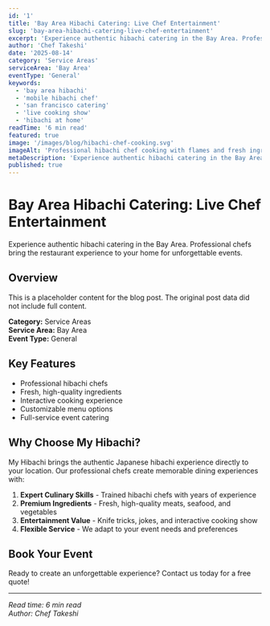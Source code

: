 ```yaml
---
id: '1'
title: 'Bay Area Hibachi Catering: Live Chef Entertainment'
slug: 'bay-area-hibachi-catering-live-chef-entertainment'
excerpt: 'Experience authentic hibachi catering in the Bay Area. Professional chefs bring the restaurant experience to your home for unforgettable events.'
author: 'Chef Takeshi'
date: '2025-08-14'
category: 'Service Areas'
serviceArea: 'Bay Area'
eventType: 'General'
keywords:
  - 'bay area hibachi'
  - 'mobile hibachi chef'
  - 'san francisco catering'
  - 'live cooking show'
  - 'hibachi at home'
readTime: '6 min read'
featured: true
image: '/images/blog/hibachi-chef-cooking.svg'
imageAlt: 'Professional hibachi chef cooking with flames and fresh ingredients in Bay Area setting'
metaDescription: 'Experience authentic hibachi catering in the Bay Area. Professional chefs bring the restaurant to your home for unforgettable events. Book today!'
published: true
---
```


# Bay Area Hibachi Catering: Live Chef Entertainment

Experience authentic hibachi catering in the Bay Area. Professional chefs bring the restaurant experience to your home for unforgettable events.

## Overview

This is a placeholder content for the blog post. The original post data did not include full content.

**Category:** Service Areas  
**Service Area:** Bay Area  
**Event Type:** General

## Key Features

- Professional hibachi chefs
- Fresh, high-quality ingredients
- Interactive cooking experience
- Customizable menu options
- Full-service event catering

## Why Choose My Hibachi?

My Hibachi brings the authentic Japanese hibachi experience directly to your location. Our professional chefs create memorable dining experiences with:

1. **Expert Culinary Skills** - Trained hibachi chefs with years of experience
2. **Premium Ingredients** - Fresh, high-quality meats, seafood, and vegetables
3. **Entertainment Value** - Knife tricks, jokes, and interactive cooking show
4. **Flexible Service** - We adapt to your event needs and preferences

## Book Your Event

Ready to create an unforgettable experience? Contact us today for a free quote!

---

*Read time: 6 min read*  
*Author: Chef Takeshi*

